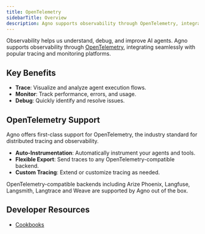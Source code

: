 ```yaml
---
title: OpenTelemetry
sidebarTitle: Overview
description: Agno supports observability through OpenTelemetry, integrating seamlessly with popular tracing and monitoring platforms.
---
```


Observability helps us understand, debug, and improve AI agents. Agno supports observability through [OpenTelemetry](https://opentelemetry.io/), integrating seamlessly with popular tracing and monitoring platforms.

## Key Benefits
- **Trace**: Visualize and analyze agent execution flows.
- **Monitor**: Track performance, errors, and usage.
- **Debug**: Quickly identify and resolve issues.

## OpenTelemetry Support

Agno offers first-class support for OpenTelemetry, the industry standard for distributed tracing and observability.
- **Auto-Instrumentation**: Automatically instrument your agents and tools.
- **Flexible Export**: Send traces to any OpenTelemetry-compatible backend.
- **Custom Tracing**: Extend or customize tracing as needed.

<Note>
OpenTelemetry-compatible backends including Arize Phoenix, Langfuse, Langsmith, Langtrace and Weave are supported by Agno out of the box.
</Note>

## Developer Resources
- [Cookbooks](https://github.com/agno-agi/agno/tree/main/cookbook/observability)